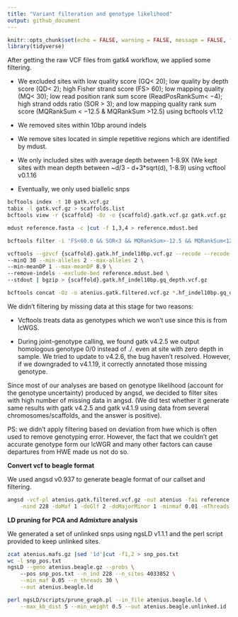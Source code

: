 ```yaml
---
title: "Variant filteration and genotype likelihood"
output: github_document
---
```


```r
knitr::opts_chunk$set(echo = FALSE, warning = FALSE, message = FALSE, fig.retina = 2)
library(tidyverse)
```

After getting the raw VCF files from gatk4 workflow, we applied some filtering. 

- We excluded sites with low quality score (GQ< 20); low quality by depth score (QD< 2); high Fisher strand score (FS> 60); low mapping quality (MQ< 30); low read position rank sum score (ReadPosRankSum< −4); high strand odds
ratio (SOR > 3); and low mapping quality rank sum score (MQRankSum < −12.5 & MQRankSum >12.5) using bcftools v1.12

- We removed sites within 10bp around indels

- We remove sites located in simple repetitive regions which are identified by mdust.

- We only included sites with average depth between 1-8.9X (We kept sites with mean depth between ~d/3 - d+3*sqrt(d), 1-8.9) using vcftool v0.1.16

- Eventually, we only used biallelic snps

```bash
bcftools index -t 10 gatk.vcf.gz
tabix -l gatk.vcf.gz > scaffolds.list
bcftools view -r {scaffold} -Oz -o {scaffold}.gatk.vcf.gz gatk.vcf.gz

mdust reference.fasta -c |cut -f 1,3,4 > reference.mdust.bed

bcftools filter -i 'FS<60.0 && SOR<3 && MQRankSum>-12.5 && MQRankSum<12.5 && ReadPosRankSum>-4.0 && QD>2.0 && MQ>30.0 && QUAL>30' --SnpGap 10 --threads 10 -Oz -o {scaffold}.gatk.hf_indel10bp.vcf.gz {scaffold}.gakt.vcf.gz

vcftools --gzvcf {scaffold}.gatk.hf_indel10bp.vcf.gz --recode --recode-INFO-all \
--minQ 30 --min-alleles 2 --max-alleles 2 \
--min-meanDP 1 --max-meanDP 8.9 \
--remove-indels --exclude-bed reference.mdust.bed \
--stdout | bgzip > {scaffold}.gatk.hf_indel10bp.gq_depth.vcf.gz

bcftools concat -Oz -o atenius.gatk.filtered.vcf.gz *.hf_indel10bp.gq_depth.vcf.gz
```

We didn't filtering by missing data at this stage for two reasons:

- Vcftools treats data as genotypes which we won't use since this is from lcWGS.

- During joint-genotype calling, we found gatk v4.2.5 we output homologous genotype 0/0 instead of ./. even at site with zero depth in sample. We tried to update to v4.2.6, the bug haven't resolved. However, if we downgraded to v4.1.19, it correctly annotated those missing genotype. 

Since most of our analyses are based on genotype likelihood (account for the genotype uncertainty) produced by angsd, we decided to filter sites with high number of missing data in angsd. (We did test whether it generate same results with gatk v4.2.5 and gatk v4.1.9 using data from several chromosomes/scaffolds, and the answer is positive).

PS: we didn't apply filtering based on deviation from hwe which is often used to remove genotyping error. However, the fact that we couldn't get accurate genotype form our lcWGR and many other factors can cause departures from HWE made us not do so.

**Convert vcf to beagle format**

We used angsd v0.937 to generate beagle format of our callset and filtering.
```bash
angsd -vcf-pl atenius.gatk.filtered.vcf.gz -out atenius -fai reference.fasta.fai \
    -nind 228 -doMaf 1 -doGlf 2 -doMajorMinor 1 -minmaf 0.01 -nThreads 48 -minInd 114
```

**LD pruning for PCA and Admixture analysis**

We generated a set of unlinked snps using ngsLD v1.1.1 and the perl script provided to keep unlinked sites.
```bash
zcat atenius.mafs.gz |sed '1d'|cut -f1,2 > snp_pos.txt
wc -l snp_pos.txt
ngsLD --geno atenius.beagle.gz --probs \  
    --pos snp_pos.txt --n_ind 228 --n_sites 4033852 \
    --min_maf 0.05 --n_threads 30 \
    --out atenius.beagle.ld

perl ngsLD/scripts/prune_graph.pl --in_file atenius.beagle.ld \
    --max_kb_dist 5 --min_weight 0.5 --out atenius.beagle.unlinked.id
```

